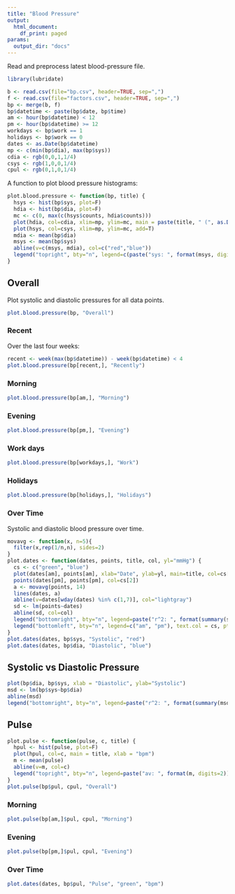 ```yaml
---
title: "Blood Pressure"
output:
  html_document:
    df_print: paged
params:
  output_dir: "docs"
---
```


Read and preprocess latest blood-pressure file.
```r
library(lubridate)
```
```r
b <- read.csv(file="bp.csv", header=TRUE, sep=",")
f <- read.csv(file="factors.csv", header=TRUE, sep=",")
bp <- merge(b, f)
bp$datetime <- paste(bp$date, bp$time)
am <- hour(bp$datetime) < 12
pm <- hour(bp$datetime) >= 12
workdays <- bp$work == 1
holidays <- bp$work == 0
dates <- as.Date(bp$datetime)
mp <- c(min(bp$dia), max(bp$sys))
cdia <- rgb(0,0,1,1/4)
csys <- rgb(1,0,0,1/4)
cpul <- rgb(0,1,0,1/4)
```
A function to plot blood pressure histograms:
```r
plot.blood.pressure <- function(bp, title) {
  hsys <- hist(bp$sys, plot=F)
  hdia <- hist(bp$dia, plot=F)
  mc <- c(0, max(c(hsys$counts, hdia$counts)))
  plot(hdia, col=cdia, xlim=mp, ylim=mc, main = paste(title, " (", as.Date(min(bp$datetime)), " to ", as.Date(max(bp$datetime)), ")", sep=""), xlab = "mmHg")
  plot(hsys, col=csys, xlim=mp, ylim=mc, add=T)
  mdia <- mean(bp$dia)
  msys <- mean(bp$sys)
  abline(v=c(msys, mdia), col=c("red","blue"))
  legend("topright", bty="n", legend=c(paste("sys: ", format(msys, digits=2)), paste("dia: ", format(mdia, digits=2))))
}
```

## Overall
Plot systolic and diastolic pressures for all data points.
```r
plot.blood.pressure(bp, "Overall")
```

### Recent
Over the last four weeks:
```r
recent <- week(max(bp$datetime)) - week(bp$datetime) < 4
plot.blood.pressure(bp[recent,], "Recently")
```

### Morning
```r
plot.blood.pressure(bp[am,], "Morning")
```

### Evening
```r
plot.blood.pressure(bp[pm,], "Evening")
```

### Work days
```r
plot.blood.pressure(bp[workdays,], "Work")
```

### Holidays
```r
plot.blood.pressure(bp[holidays,], "Holidays")
```

### Over Time

Systolic and diastolic blood pressure over time.
```r
movavg <- function(x, n=5){
  filter(x,rep(1/n,n), sides=2)
}
plot.dates <- function(dates, points, title, col, yl="mmHg") {
  cs <- c("green", "blue")
  plot(dates[am], points[am], xlab="Date", ylab=yl, main=title, col=cs[1])
  points(dates[pm], points[pm], col=cs[2])
  a <- movavg(points, 14)
  lines(dates, a)
  abline(v=dates[wday(dates) %in% c(1,7)], col="lightgray")
  sd <- lm(points~dates)
  abline(sd, col=col)
  legend("bottomright", bty="n", legend=paste("r^2: ", format(summary(sd)$r.squared, digits=2)))
  legend("bottomleft", bty="n", legend=c("am", "pm"), text.col = cs, pt.bg=cs)
}
plot.dates(dates, bp$sys, "Systolic", "red")
plot.dates(dates, bp$dia, "Diastolic", "blue")
```

## Systolic vs Diastolic Pressure

```r
plot(bp$dia, bp$sys, xlab = "Diastolic", ylab="Systolic")
msd <- lm(bp$sys~bp$dia)
abline(msd)
legend("bottomright", bty="n", legend=paste("r^2: ", format(summary(msd)$r.squared, digits=2)))
```

## Pulse

```r
plot.pulse <- function(pulse, c, title) {
  hpul <- hist(pulse, plot=F)
  plot(hpul, col=c, main = title, xlab = "bpm")
  m <- mean(pulse)
  abline(v=m, col=c)
  legend("topright", bty="n", legend=paste("av: ", format(m, digits=2)))
}
plot.pulse(bp$pul, cpul, "Overall")
```

### Morning

```r
plot.pulse(bp[am,]$pul, cpul, "Morning")
```

### Evening

```r
plot.pulse(bp[pm,]$pul, cpul, "Evening")
```

### Over Time

```r
plot.dates(dates, bp$pul, "Pulse", "green", "bpm")
```


